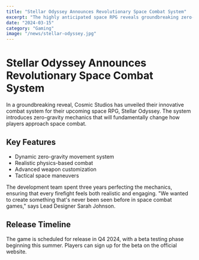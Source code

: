 ```yaml
---
title: "Stellar Odyssey Announces Revolutionary Space Combat System"
excerpt: "The highly anticipated space RPG reveals groundbreaking zero-gravity combat mechanics"
date: "2024-03-15"
category: "Gaming"
image: "/news/stellar-odyssey.jpg"
---
```


# Stellar Odyssey Announces Revolutionary Space Combat System

In a groundbreaking reveal, Cosmic Studios has unveiled their innovative combat system for their upcoming space RPG, Stellar Odyssey. The system introduces zero-gravity mechanics that will fundamentally change how players approach space combat.

## Key Features

- Dynamic zero-gravity movement system
- Realistic physics-based combat
- Advanced weapon customization
- Tactical space maneuvers

The development team spent three years perfecting the mechanics, ensuring that every firefight feels both realistic and engaging. "We wanted to create something that's never been seen before in space combat games," says Lead Designer Sarah Johnson.

## Release Timeline

The game is scheduled for release in Q4 2024, with a beta testing phase beginning this summer. Players can sign up for the beta on the official website. 